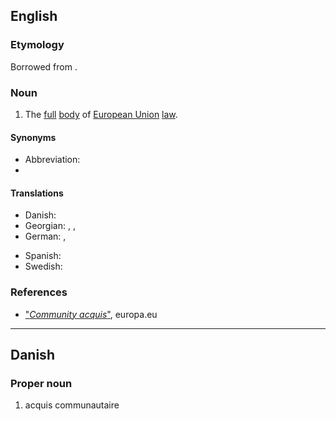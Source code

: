 ==English==

===Etymology===
Borrowed from {{bor|en|fr|[[acquis]] [[communautaire]]}}.

===Noun===
{{en-noun|-|head=acquis communautaire}}

# The [[full]] [[body]] of [[European Union]] [[law]].

====Synonyms====
* Abbreviation: {{l|en|acquis}}
* {{l|en|Community acquis}}

====Translations====
{{trans-top|full body of European Union law}}
* Danish: {{t|da|acquis communautaire}}
* Georgian: {{t|ka|ევროკავშირის კანონთა კრებული}}, {{t|ka|acquis communautaire}}, {{t|ka|აკისი}}
* German: {{t|de|Besitzstand der Gemeinschaft|m}}, {{t|de|gemeinschaftlicher Besitzstand|m}}
{{trans-mid}}
* Spanish: {{t|es|Acervo comunitario|m}}
* Swedish: {{t|sv|Gemenskapens regelverk|n}}
{{trans-bottom}}

===References===
* [http://eurovoc.europa.eu/drupal/?q=request&uri=http://eurovoc.europa.eu/210682 "''Community acquis''"], europa.eu

----

==Danish==

===Proper noun===
{{da-proper noun|head=acquis communautaire}}

# {{lb|da|law}} acquis communautaire